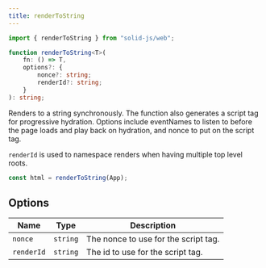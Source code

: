 ```yaml
---
title: renderToString
---
```


```ts
import { renderToString } from "solid-js/web";

function renderToString<T>(
	fn: () => T,
	options?: {
		nonce?: string;
		renderId?: string;
	}
): string;
```

Renders to a string synchronously.
The function also generates a script tag for progressive hydration.
Options include eventNames to listen to before the page loads and play back on hydration, and nonce to put on the script tag.

`renderId` is used to namespace renders when having multiple top level roots.

```ts
const html = renderToString(App);
```

## Options

| Name       | Type     | Description                          |
| ---------- | -------- | ------------------------------------ |
| `nonce`    | `string` | The nonce to use for the script tag. |
| `renderId` | `string` | The id to use for the script tag.    |
